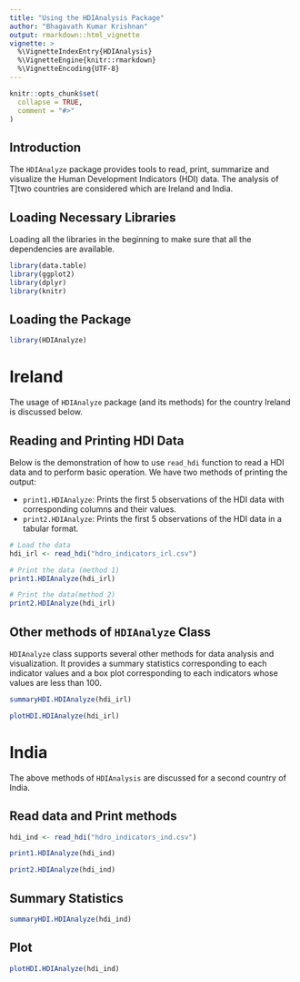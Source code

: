 ```yaml
---
title: "Using the HDIAnalysis Package"
author: "Bhagavath Kumar Krishnan"
output: rmarkdown::html_vignette
vignette: >
  %\VignetteIndexEntry{HDIAnalysis}
  %\VignetteEngine{knitr::rmarkdown}
  %\VignetteEncoding{UTF-8}
---
```


```r
knitr::opts_chunk$set(
  collapse = TRUE,
  comment = "#>"
)
```

## Introduction

The `HDIAnalyze` package provides tools to read, print, summarize and visualize the Human Development Indicators (HDI) data. The analysis of T]two countries are considered which are Ireland and India.

## Loading Necessary Libraries

Loading all the libraries in the beginning to make sure that all the dependencies are available.

```r
library(data.table)
library(ggplot2)
library(dplyr)
library(knitr)
```

## Loading the Package

```r
library(HDIAnalyze)
```

# Ireland

The usage of `HDIAnalyze` package (and its methods) for the country Ireland is discussed below.

## Reading and Printing HDI Data

Below is the demonstration of how to use `read_hdi` function to read a HDI data and to perform basic operation.
We have two methods of printing the output:

+ `print1.HDIAnalyze`: Prints the first 5 observations of the HDI data with corresponding columns and their values.
+ `print2.HDIAnalyze`: Prints the first 5 observations of the HDI data in a tabular format.

```r
# Load the data
hdi_irl <- read_hdi("hdro_indicators_irl.csv")
```

```r
# Print the data (method 1)
print1.HDIAnalyze(hdi_irl)
```

```r
# Print the data(method 2)
print2.HDIAnalyze(hdi_irl)
```

## Other methods of `HDIAnalyze` Class

`HDIAnalyze` class supports several other methods for data analysis and visualization. It provides a summary statistics corresponding to each indicator values and a box plot corresponding to each indicators whose values are less than 100.

``` r
summaryHDI.HDIAnalyze(hdi_irl)
```

```r
plotHDI.HDIAnalyze(hdi_irl)
```

# India

The above methods of `HDIAnalysis` are discussed for a second country of India.

## Read data and Print methods

```r
hdi_ind <- read_hdi("hdro_indicators_ind.csv")

print1.HDIAnalyze(hdi_ind)
```

```r
print2.HDIAnalyze(hdi_ind)
```

## Summary Statistics

```r
summaryHDI.HDIAnalyze(hdi_ind)
```

## Plot

```r
plotHDI.HDIAnalyze(hdi_ind)
```

